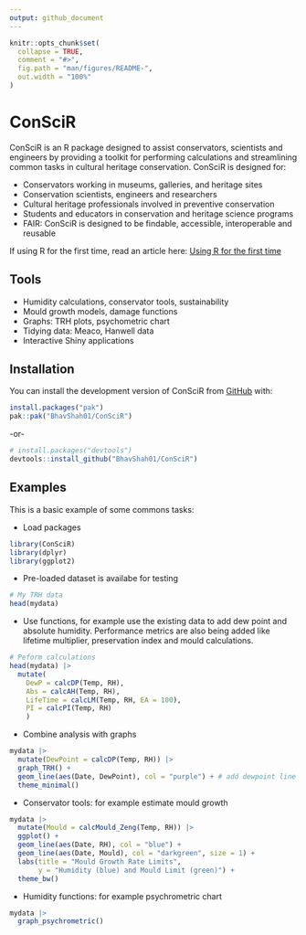 ```yaml
---
output: github_document
---
```


<!-- README.md is generated from README.Rmd. Please edit that file -->

```r
knitr::opts_chunk$set(
  collapse = TRUE,
  comment = "#>",
  fig.path = "man/figures/README-",
  out.width = "100%"
)
```

# ConSciR

<!-- badges: start -->
<!-- badges: end -->

ConSciR is an R package designed to assist conservators, scientists and engineers by providing a toolkit for performing calculations and streamlining common tasks in cultural heritage conservation. ConSciR is designed for:

-   Conservators working in museums, galleries, and heritage sites
-   Conservation scientists, engineers and researchers
-   Cultural heritage professionals involved in preventive conservation
-   Students and educators in conservation and heritage science programs
-   FAIR: ConSciR is designed to be findable, accessible, interoperable and reusable


If using R for the first time, read an article here: [Using R for the first time](https://bhavshah01.github.io/ConSciR/articles/ConSciR-FirstTimeR.html)

## Tools  

-   Humidity calculations, conservator tools, sustainability 
-   Mould growth models, damage functions
-   Graphs: TRH plots, psychometric chart
-   Tidying data: Meaco, Hanwell data
-   Interactive Shiny applications


## Installation

You can install the development version of ConSciR from [GitHub](https://github.com/) with:

``` r
install.packages("pak")
pak::pak("BhavShah01/ConSciR")
```
-or- 

``` r
# install.packages("devtools")
devtools::install_github("BhavShah01/ConSciR")
```

## Examples

This is a basic example of some commons tasks:

-   Load packages

```r
library(ConSciR)
library(dplyr)
library(ggplot2)
```

-   Pre-loaded dataset is availabe for testing

```r
# My TRH data
head(mydata)
```

-   Use functions, for example use the existing data to add dew point and absolute humidity. Performance metrics are also being added like lifetime multiplier, preservation index and mould calculations. 

```r
# Peform calculations
head(mydata) |>
  mutate(
    DewP = calcDP(Temp, RH), 
    Abs = calcAH(Temp, RH), 
    LifeTime = calcLM(Temp, RH, EA = 100), 
    PI = calcPI(Temp, RH)
    )
```

-   Combine analysis with graphs

```r
mydata |>
  mutate(DewPoint = calcDP(Temp, RH)) |>
  graph_TRH() + 
  geom_line(aes(Date, DewPoint), col = "purple") + # add dewpoint line in purple
  theme_minimal()
```

-   Conservator tools: for example estimate mould growth

```r
mydata |>
  mutate(Mould = calcMould_Zeng(Temp, RH)) |>
  ggplot() +
  geom_line(aes(Date, RH), col = "blue") +
  geom_line(aes(Date, Mould), col = "darkgreen", size = 1) +
  labs(title = "Mould Growth Rate Limits", 
       y = "Humidity (blue) and Mould Limit (green)") + 
  theme_bw()
```


-   Humidity functions: for example psychrometric chart

```r
mydata |>
  graph_psychrometric()
```

